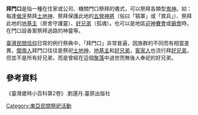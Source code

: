 {{wwv}}
'''拜門口'''是指一種在住家或公司、機關門口祭拜的儀式，可以祭拜各類型[[鬼|鬼]][[神|神]]。如：每逢[[做牙|做牙]]祭拜[[土地神|土地神]]、祭拜保護此地的[[五營神將|五營神將]]（俗曰「犒軍」或「賞兵」）、祭拜此地的[[地基主|地基主]]（房舍守護靈）、[[好兄弟|好兄弟]]（孤魂）。也可以是地區[[迎神賽會|迎神賽會]]或[[廟會|廟會]]時，在門口設香案祭拜過路的神靈等。

[[臺灣民間信仰|臺灣民間信仰]]日常的例行祭典中，「拜門口」非常普遍，因族群的不同而有相當差異，[[閩南人|閩南人]]拜門口往往是祭祀[[土地神|土地神]]、[[地基主|地基主]]和[[好兄弟|好兄弟]]，[[客家人|客家人]]也流行拜[[好兄弟|好兄弟]]，但並不是所有好兄弟，而是曾經在這個[[聚落|聚落]]中過世而無後人奉祀的好兄弟。

==參考資料==
《臺灣歲時小百科第2卷》.劉還月.臺原出版社

[[Category:東亞民間祭祀活動|Category:東亞民間祭祀活動]]